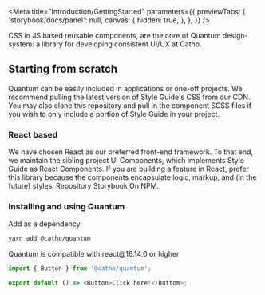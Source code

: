 

<Meta 
  title="Introduction/GettingStarted" 
  parameters={{
    previewTabs: { 
      'storybook/docs/panel': null, 
      canvas: {
        hidden: true,
      },
    },
  }}
/>

<StyledHeader title="Quantum">
  CSS in JS based reusable components, are the core of Quantum
  design-system: a library for developing consistent UI/UX at Catho.
</StyledHeader>

## Starting from scratch
Quantum can be easily included in applications or one-off projects. We
recommend pulling the latest version of Style Guide's CSS from our
CDN. You may also clone this repository and pull in the component SCSS
files if you wish to only include a portion of Style Guide in your
project.

### React based
We have chosen React as our preferred front-end framework. To that end, we
maintain the sibling project UI Components, which implements Style Guide
as React Components. If you are building a feature in React, prefer this
library because the components encapsulate logic, markup, and (in the
future) styles. Repository Storybook On NPM.

### Installing and using Quantum
Add as a dependency:
```sh
yarn add @catho/quantum
```

<Alert icon="warning" skin="warning">
  Quantum is compatible with react@16.14.0 or higher
</Alert>

```js
import { Button } from '@catho/quantum';

export default () => <Button>Click here!</Buttom>;
```